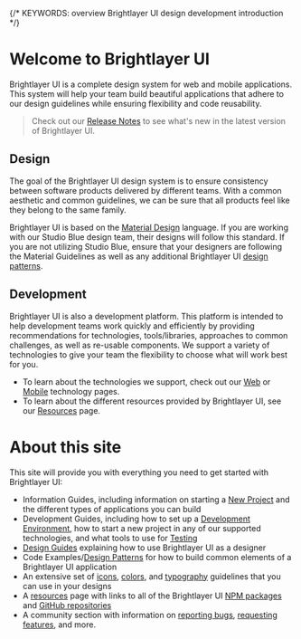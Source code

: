 
{/* KEYWORDS: overview Brightlayer UI design development introduction */}

# Welcome to Brightlayer UI

<ImageGrid images={[DesignSystemImage]} regularWidth />

Brightlayer UI is a complete design system for web and mobile applications. This system will help your team build beautiful applications that adhere to our design guidelines while ensuring flexibility and code reusability.

> Check out our [Release Notes](/release-notes) to see what's new in the latest version of Brightlayer UI.

## Design

The goal of the Brightlayer UI design system is to ensure consistency between software products delivered by different teams. With a common aesthetic and common guidelines, we can be sure that all products feel like they belong to the same family.

Brightlayer UI is based on the [Material Design](https://m2.material.io/) language. If you are working with our Studio Blue design team, their designs will follow this standard. If you are not utilizing Studio Blue, ensure that your designers are following the Material Guidelines as well as any additional Brightlayer UI [design patterns](/patterns).

## Development

Brightlayer UI is also a development platform. This platform is intended to help development teams work quickly and efficiently by providing recommendations for technologies, tools/libraries, approaches to common challenges, as well as re-usable components. We support a variety of technologies to give your team the flexibility to choose what will work best for you.

-   To learn about the technologies we support, check out our [Web](/development/frameworks-web/intro) or [Mobile](/development/frameworks-mobile/intro) technology pages.
-   To learn about the different resources provided by Brightlayer UI, see our [Resources](/resources/developer) page.

<Divider />

# About this site

This site will provide you with everything you need to get started with Brightlayer UI:

-   Information Guides, including information on starting a [New Project](/get-started/new-project) and the different types of applications you can build
-   Development Guides, including how to set up a [Development Environment](/development/environment), how to start a new project in any of our supported technologies, and what tools to use for [Testing](/development/testing)
-   [Design Guides](/design/intro) explaining how to use Brightlayer UI as a designer
-   Code Examples/[Design Patterns](/patterns) for how to build common elements of a Brightlayer UI application
-   An extensive set of [icons](/style/icon-library), [colors](/style/color), and [typography](/style/typography) guidelines that you can use in your designs
-   A [resources](/resources) page with links to all of the Brightlayer UI [NPM packages](https://www.npmjs.com/org/brightlayer-ui) and [GitHub repositories](https://github.com/brightlayer-ui)
-   A community section with information on [reporting bugs](/community/bugs), [requesting features](/community/features), and more.
